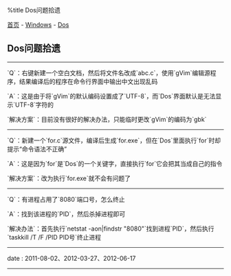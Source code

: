 %title Dos问题拾遗

[[../../../index|首页]] - [[../index|Windows]] - [[index|Dos]]
==Dos问题拾遗==
----
`Q`：右键新建一个空白文档，然后将文件名改成`abc.c`，使用`gVim`编辑源程序，结果编译后的程序在命令行界面中输出中文出现乱码

`A`：这是由于将`gVim`的默认编码设置成了`UTF-8`，而`Dos`界面默认是无法显示`UTF-8`字符的

`解决方案`：目前没有很好的解决办法，只能临时更改`gVim`的编码为`gbk`
----
`Q`：新建一个`for.c`源文件，编译后生成`for.exe`，但在`Dos`里面执行`for`时却提示“命令语法不正确”

`A`：这是因为`for`是`Dos`的一个关键字，直接执行`for`它会把其当成自己的指令

`解决方案`：改为执行`for.exe`就不会有问题了
----
`Q`：有进程占用了`8080`端口号，怎么终止

`A`：找到该进程的`PID`，然后杀掉进程即可

`解决办法`：首先执行`netstat -aon|findstr "8080"`找到进程`PID`，然后执行`taskkill /T /F /PID PID号`终止进程
----
<red>date</red> : 2011-08-02、2012-03-27、2012-06-17
----
